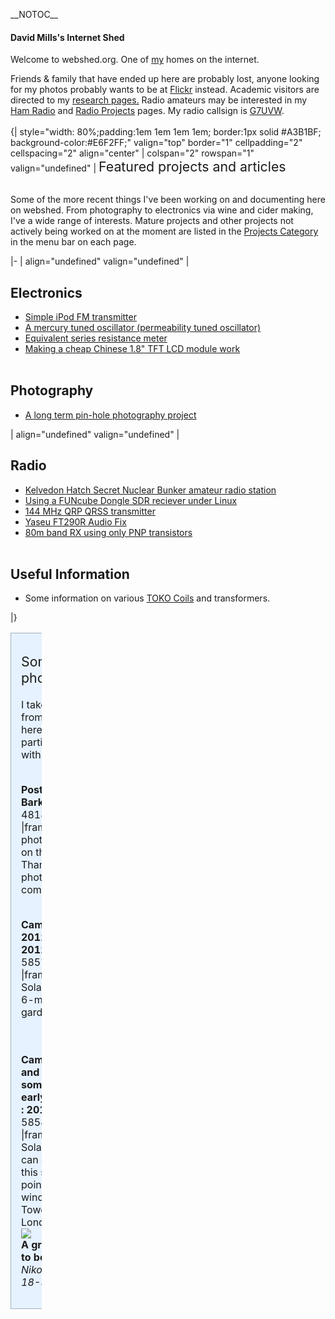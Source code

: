 __NOTOC__
====David Mills's Internet Shed====

Welcome to webshed.org.  One of [[About Me|my]] homes on the internet.

Friends & family that have ended up here are probably lost, anyone looking for my photos probably wants to be at [http://www.flickr.com/photos/dtl/ Flickr] instead. Academic visitors are directed to my [[Research_Interests |research pages.]] Radio amateurs may be interested in my [[Ham_Radio|Ham Radio]] and [[:Category:Radio|Radio Projects]] pages. My radio callsign is [[G7UVW]]. 
<br>
<br>
{|  style="width: 80%;padding:1em 1em 1em 1em; border:1px solid #A3B1BF; background-color:#E6F2FF;" valign="top" border="1" cellpadding="2" cellspacing="2"  align="center"
|  colspan="2" rowspan="1" valign="undefined" | <span style="font-size:16pt">Featured projects and articles</span><br><br><div style="text-align: left;">Some of the more recent things I've been working on and documenting here on webshed. From photography to electronics via wine and cider making, I've a wide range of interests. Mature projects and other projects not actively being worked on at the moment are listed in the [[:Category:Projects| Projects Category]] in the menu bar on each page.<br></div>
|- 
| align="undefined" valign="undefined" | 
== Electronics ==
* [[Simple_iPod_Tx|Simple iPod FM transmitter]]
* [[Mercury_PTO|A mercury tuned oscillator (permeability tuned oscillator)]]
* [[ESR_meter|Equivalent series resistance meter]]
* [[18tftbreakout|Making a cheap Chinese 1.8" TFT LCD module work]]<br><br>

== Photography ==
* [[Solargraphy|A long term pin-hole photography project]]
|  align="undefined" valign="undefined" | 

== Radio ==
* [[GB0SNB| Kelvedon Hatch Secret Nuclear Bunker amateur radio station]]
* [[FUNcube-Dongle-Linux| Using a  FUNcube Dongle SDR reciever under Linux]] 
* [[QRSS_2m|144 MHz QRP QRSS transmitter]]
* [[FT290-Audio| Yaseu FT290R Audio Fix]]
* [[PNP-80| 80m band RX using only PNP transistors]]<br><br>

== Useful Information ==
* Some information on various [[TOKO Coils]] and transformers.
|}



{|
| width="100%" style="padding:1em 1em 1em 1em; border:1px solid #A3B1BF; background-color:#E6F2FF;" valign="top"|
<span style="font-size:16pt">Some recent photographs</span>
<br/>
<br/>I take photographs from time to time, here are a few I'm particularly pleased with.

<br style="clear: both" />'''Posts on a pier in Barking'''<br/>
<flickr>481859844|-|frame|center|This photo was runner-up on the 2011 Thames21 photographic competition</flickr>

<br style="clear: both" />'''Cam 1 : 10:54 2011/01/09 : 20:10 2011/06/21'''<br/>
<flickr>5857892496|-|frame|center|A Solargraph taken over 6-months in my garden</flickr>

<br style="clear: both" /><br/>'''Cam 3 : Exact time and date unknown, somewhere around early February 2011 : 2011/06/19''' 
<flickr>5854384908|-|frame|center|Another Solargraph, the beer-can camera recording this scene was pointing out of a window towards Tower Bridge in London.</flickr>
<br/>

[[Image:Look-small.jpg|center|]]
<br>'''A grasshopper about to become lunch'''
''Nikon D50 / Nikon 18-55mm ''
|}